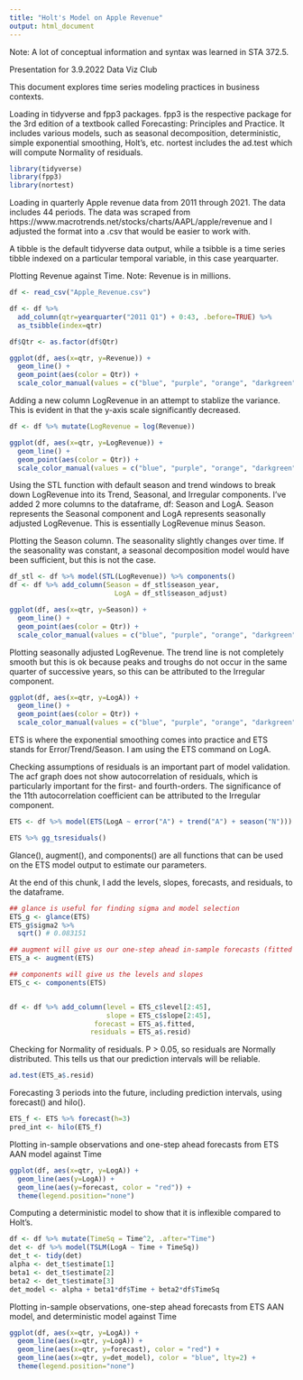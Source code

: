 ```yaml
---
title: "Holt's Model on Apple Revenue"
output: html_document
---
```

Note: A lot of conceptual information and syntax was learned in STA 372.5.

Presentation for 3.9.2022 Data Viz Club

This document explores time series modeling practices in business contexts.

Loading in tidyverse and fpp3 packages. fpp3 is the respective package for the 3rd edition of a textbook called Forecasting: Principles and Practice. It includes various models, such as seasonal decomposition, deterministic, simple exponential smoothing, Holt's, etc. nortest includes the ad.test which will compute Normality of residuals.
```r
library(tidyverse)
library(fpp3)
library(nortest)
```

Loading in quarterly Apple revenue data from 2011 through 2021. The data includes 44 periods. The data was scraped from https://www.macrotrends.net/stocks/charts/AAPL/apple/revenue and I adjusted the format into a .csv that would be easier to work with.

A tibble is the default tidyverse data output, while a tsibble is a time series tibble indexed on a particular temporal variable, in this case yearquarter.

Plotting Revenue against Time. Note: Revenue is in millions.
```r
df <- read_csv("Apple_Revenue.csv")

df <- df %>%
  add_column(qtr=yearquarter("2011 Q1") + 0:43, .before=TRUE) %>%
  as_tsibble(index=qtr)

df$Qtr <- as.factor(df$Qtr)

ggplot(df, aes(x=qtr, y=Revenue)) +
  geom_line() +
  geom_point(aes(color = Qtr)) +
  scale_color_manual(values = c("blue", "purple", "orange", "darkgreen"))
```

Adding a new column LogRevenue in an attempt to stablize the variance. This is evident in that the y-axis scale significantly decreased.
```r
df <- df %>% mutate(LogRevenue = log(Revenue))

ggplot(df, aes(x=qtr, y=LogRevenue)) +
  geom_line() +
  geom_point(aes(color = Qtr)) +
  scale_color_manual(values = c("blue", "purple", "orange", "darkgreen"))
```

Using the STL function with default season and trend windows to break down LogRevenue into its Trend, Seasonal, and Irregular components. I've added 2 more columns to the dataframe, df: Season and LogA. Season represents the Seasonal component and LogA represents seasonally adjusted LogRevenue. This is essentially LogRevenue minus Season.

Plotting the Season column. The seasonality slightly changes over time. If the seasonality was constant, a seasonal decomposition model would have been sufficient, but this is not the case.
```r
df_stl <- df %>% model(STL(LogRevenue)) %>% components()
df <- df %>% add_column(Season = df_stl$season_year,
                          LogA = df_stl$season_adjust)

ggplot(df, aes(x=qtr, y=Season)) +
  geom_line() +
  geom_point(aes(color = Qtr)) +
  scale_color_manual(values = c("blue", "purple", "orange", "darkgreen"))
```

Plotting seasonally adjusted LogRevenue. The trend line is not completely smooth but this is ok because peaks and troughs do not occur in the same quarter of successive years, so this can be attributed to the Irregular component.
```r
ggplot(df, aes(x=qtr, y=LogA)) +
  geom_line() +
  geom_point(aes(color = Qtr)) +
  scale_color_manual(values = c("blue", "purple", "orange", "darkgreen"))
```

ETS is where the exponential smoothing comes into practice and ETS stands for Error/Trend/Season. I am using the ETS command on LogA. 

Checking assumptions of residuals is an important part of model validation. The acf graph does not show autocorrelation of residuals, which is particularly important for the first- and fourth-orders. The significance of the 11th autocorrelation coefficient can be attributed to the Irregular component.
```r
ETS <- df %>% model(ETS(LogA ~ error("A") + trend("A") + season("N")))  

ETS %>% gg_tsresiduals()
```

Glance(), augment(), and components() are all functions that can be used on the ETS model output to estimate our parameters.

At the end of this chunk, I add the levels, slopes, forecasts, and residuals, to the dataframe.
```r
## glance is useful for finding sigma and model selection 
ETS_g <- glance(ETS) 
ETS_g$sigma2 %>%
  sqrt() # 0.083151

## augment will give us our one-step ahead in-sample forecasts (fitted values)
ETS_a <- augment(ETS)

## components will give us the levels and slopes
ETS_c <- components(ETS)


df <- df %>% add_column(level = ETS_c$level[2:45],
                        slope = ETS_c$slope[2:45],
                     forecast = ETS_a$.fitted,
                    residuals = ETS_a$.resid)
```

Checking for Normality of residuals. P > 0.05, so residuals are Normally distributed. This tells us that our prediction intervals will be reliable.
```r
ad.test(ETS_a$.resid)
```

Forecasting 3 periods into the future, including prediction intervals, using forecast() and hilo().
```r
ETS_f <- ETS %>% forecast(h=3)
pred_int <- hilo(ETS_f)
```

Plotting in-sample observations and one-step ahead forecasts from ETS AAN model against Time
```r
ggplot(df, aes(x=qtr, y=LogA)) +
  geom_line(aes(y=LogA)) +
  geom_line(aes(y=forecast, color = "red")) +
  theme(legend.position="none")
```

Computing a deterministic model to show that it is inflexible compared to Holt's.
```r
df <- df %>% mutate(TimeSq = Time^2, .after="Time")
det <- df %>% model(TSLM(LogA ~ Time + TimeSq))
det_t <- tidy(det)
alpha <- det_t$estimate[1]
beta1 <- det_t$estimate[2]
beta2 <- det_t$estimate[3]
det_model <- alpha + beta1*df$Time + beta2*df$TimeSq
```

Plotting in-sample observations, one-step ahead forecasts from ETS AAN model, and deterministic model against Time
```r
ggplot(df, aes(x=qtr, y=LogA)) +
  geom_line(aes(x=qtr, y=LogA)) +
  geom_line(aes(x=qtr, y=forecast), color = "red") +
  geom_line(aes(x=qtr, y=det_model), color = "blue", lty=2) +
  theme(legend.position="none")
```
